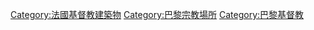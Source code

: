 [[Category:法國基督教建築物|Category:法國基督教建築物]]
[[Category:巴黎宗教場所|Category:巴黎宗教場所]]
[[Category:巴黎基督教|Category:巴黎基督教]]